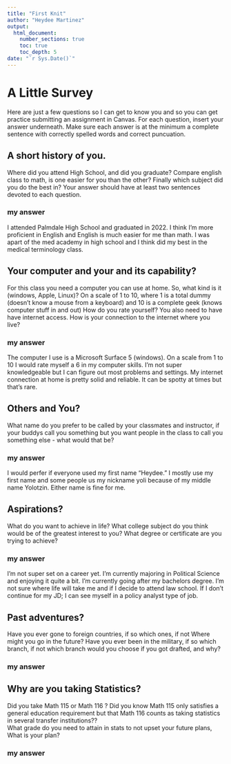 ```yaml
---
title: "First Knit"
author: "Heydee Martinez"
output: 
  html_document:
    number_sections: true
    toc: true
    toc_depth: 5
date: "`r Sys.Date()`"   
---
```


# A Little Survey

Here are just a few questions so I can get to know you and so you can get practice submitting an assignment in Canvas.  For each question, insert your answer underneath. Make sure each answer is at the minimum a complete sentence with correctly spelled words and correct puncuation. 

## A short history of you.  
Where did you attend High School, and did you graduate? Compare english class to math, is one easier for you than the other? Finally which subject did you do the best in? Your answer should have at least two sentences devoted to each question.  
  
### my answer     
  I attended Palmdale High School and graduated in 2022. I think I'm more proficient in English and English is much easier for me than math. I was apart of the med academy in high school and I think did my best in the medical terminology class.

     


## Your computer and your and its capability?  
 For this class  you need a computer you can use at home.  So, what kind is it (windows, Apple, Linux)?  On a scale of 1 to 10, where 1 is a total dummy (doesn't know a mouse from a keyboard) and 10 is a complete geek (knows computer stuff in and out) How do you rate yourself?  You also need to have have internet access. How is your connection to the internet where you live?

### my answer   
The computer I use is a Microsoft Surface 5 (windows). On a scale from 1 to 10 I would rate myself a 6 in my computer skills. I'm not super knowledgeable but I can figure out most problems and settings. My internet connection at home is pretty solid and reliable. It can be spotty at times but that's rare.  
   

## Others and You?   
What name do you prefer to be called by your classmates and instructor, if your buddys call you something but you want people in the class to call you something else - what would that be? 

### my answer     
 I would perfer if everyone used my first name "Heydee." I mostly use my first name and some people us my nickname yoli because of my middle name Yolotzin. Either name is fine for me. 
   
 




## Aspirations?   
What do you want to achieve in life?  What college subject do you think would be of the greatest interest to you? What degree or certificate are you trying to achieve?

### my answer     
 I'm not super set on a career yet. I'm currently majoring in Political Science and enjoying it quite a bit. I'm currently going after my bachelors degree. I'm not sure where life will take me and if I decide to attend law school. If I don't continue for my JD; I can see myself in a policy analyst type of job. 
   
 




## Past adventures?  
Have you ever gone to foreign countries, if so which ones, if not Where might you go in the future?  Have you ever been in the military, if so which branch, if not which branch would you choose if you got drafted, and why?

### my answer     
  
   
  




## Why are you taking Statistics?  
Did you take Math 115 or Math 116 ?  Did you know Math 115 only satisfies a general education requirement but that Math 116 counts as taking statistics in several transfer institutions??  
What grade do you need to attain in stats to not upset your future plans, What is your plan?  
 

### my answer     
  
   
 






  





